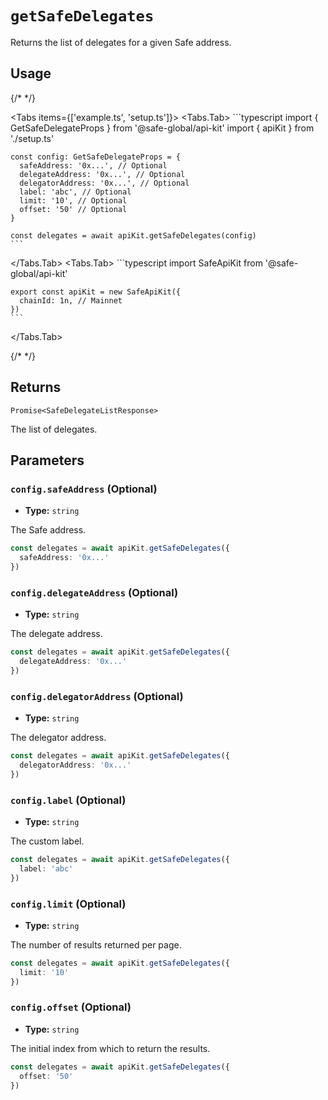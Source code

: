 
# `getSafeDelegates`

Returns the list of delegates for a given Safe address.

## Usage

{/* <!-- vale off --> */}

<Tabs items={['example.ts', 'setup.ts']}>
  <Tabs.Tab>
    ```typescript
    import { GetSafeDelegateProps } from '@safe-global/api-kit'
    import { apiKit } from './setup.ts'

    const config: GetSafeDelegateProps = {
      safeAddress: '0x...', // Optional
      delegateAddress: '0x...', // Optional
      delegatorAddress: '0x...', // Optional
      label: 'abc', // Optional
      limit: '10', // Optional
      offset: '50' // Optional
    }

    const delegates = await apiKit.getSafeDelegates(config)
    ```
  </Tabs.Tab>
  <Tabs.Tab>
    ```typescript
    import SafeApiKit from '@safe-global/api-kit'

    export const apiKit = new SafeApiKit({
      chainId: 1n, // Mainnet
    })
    ```
  </Tabs.Tab>
</Tabs>

{/* <!-- vale on --> */}

## Returns

`Promise<SafeDelegateListResponse>`

The list of delegates.

## Parameters

### `config.safeAddress` (Optional)

- **Type:** `string`

The Safe address.

```typescript focus=2
const delegates = await apiKit.getSafeDelegates({
  safeAddress: '0x...'
})
```

### `config.delegateAddress` (Optional)

- **Type:** `string`

The delegate address.

```typescript focus=2
const delegates = await apiKit.getSafeDelegates({
  delegateAddress: '0x...'
})
```

### `config.delegatorAddress` (Optional)

- **Type:** `string`

The delegator address.

```typescript focus=2
const delegates = await apiKit.getSafeDelegates({
  delegatorAddress: '0x...'
})
```

### `config.label` (Optional)

- **Type:** `string`

The custom label.

```typescript focus=2
const delegates = await apiKit.getSafeDelegates({
  label: 'abc'
})
```

### `config.limit` (Optional)

- **Type:** `string`

The number of results returned per page.

```typescript focus=2
const delegates = await apiKit.getSafeDelegates({
  limit: '10'
})
```

### `config.offset` (Optional)

- **Type:** `string`

The initial index from which to return the results.

```typescript focus=2
const delegates = await apiKit.getSafeDelegates({
  offset: '50'
})
```
